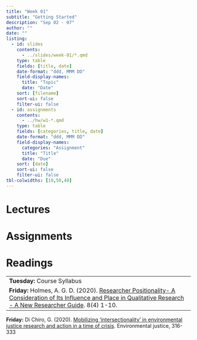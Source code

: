 ```yaml
---
title: "Week 01"
subtitle: "Getting Started"
description: "Sep 02 - 07"
author: ""
date: ""
listing:
  - id: slides
    contents:
      - ../slides/week-01/*.qmd
    type: table
    fields: [title, date]
    date-format: "ddd, MMM DD"
    field-display-names:
      title: "Topic"
      date: "Date"
    sort: [filename]
    sort-ui: false
    filter-ui: false
  - id: assignments
    contents:
      - ../hw/w1-*.qmd
    type: table
    fields: [categories, title, date]
    date-format: "ddd, MMM DD"
    field-display-names:
      categories: "Assignment"
      title: "Title"
      date: "Due"
    sort: [date]
    sort-ui: false
    filter-ui: false
tbl-colwidths: [10,50,40]
---
```


# Lectures

::: {#slides}
:::

# Assignments

::: {#assignments}
:::

# Readings

|                                                                                                           |
|-----------------------------------------------------------------------------------------------------------|
| **Tuesday:** Course Syllabus                                                                              |
| **Friday:**  Holmes, A. G. D. (2020). [Researcher Positionality- A Consideration of Its Influence and Place in Qualitative Research - A New Researcher Guide](https://www.ulethbridge.ca/sites/default/files/2024/09/holmes_2020.pdf). 8(4) 1-10.                                                                     |

| **Friday:** Di Chiro, G. (2020). [Mobilizing 'intersectionality' in environmental justice research and action in a time of crisis](https://ebookcentral.proquest.com/lib/well/reader.action?docID=6228917&ppg=463&c=RVBVQg). Environmental justice, 316-333                                             
